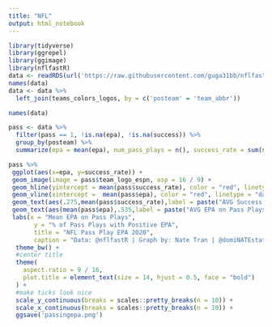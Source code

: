 ```yaml
---
title: "NFL"
output: html_notebook
---
```


```r
library(tidyverse)
library(ggrepel)
library(ggimage)
library(nflfastR)
data <- readRDS(url('https://raw.githubusercontent.com/guga31bb/nflfastR-data/master/data/play_by_play_2020.rds'))
names(data)
data <- data %>%
  left_join(teams_colors_logos, by = c('posteam' = 'team_abbr'))
```
```r
names(data)
```


```r
pass <- data %>%
  filter(pass == 1, !is.na(epa), !is.na(success)) %>%
  group_by(posteam) %>%
  summarize(epa = mean(epa), num_pass_plays = n(), success_rate = sum(success) / num_pass_plays) %>% left_join(teams_colors_logos, by = c('posteam' = 'team_abbr'))

pass %>%
 ggplot(aes(x=epa, y=success_rate)) +
 geom_image(image = pass$team_logo_espn, asp = 16 / 9) +
 geom_hline(yintercept = mean(pass$success_rate), color = "red", linetype = "dashed", alpha=0.5) +
 geom_vline(xintercept =  mean(pass$epa), color = "red", linetype = "dashed", alpha=0.5) +
 geom_text(aes(.275,mean(pass$success_rate),label = paste("AVG Success Rate: ", round(mean(pass$success_rate), 3)), vjust = -1)) +
 geom_text(aes(mean(pass$epa),.535,label = paste("AVG EPA on Pass Plays: ", round(mean(pass$epa), 3)), vjust = -1)) +
 labs(x = "Mean EPA on Pass Plays",
       y = "% of Pass Plays with Positive EPA",
       title = "NFL Pass Play EPA 2020",
       caption = "Data: @nflfastR | Graph by: Nate Tran | @domiNATEstats") +
  theme_bw() +
  #center title
  theme(
    aspect.ratio = 9 / 16,
    plot.title = element_text(size = 14, hjust = 0.5, face = "bold")
  ) +
  #make ticks look nice
  scale_y_continuous(breaks = scales::pretty_breaks(n = 10)) +
  scale_x_continuous(breaks = scales::pretty_breaks(n = 10)) +
  ggsave('passingepa.png')

```

